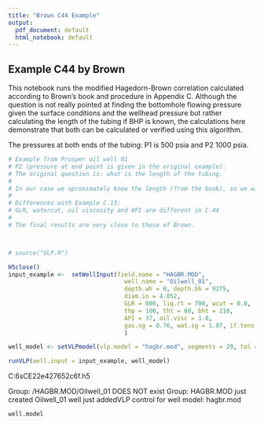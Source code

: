 ```yaml
---
title: "Brown C44 Example"
output:
  pdf_document: default
  html_notebook: default
---
```


## Example C44 by Brown
This notebook runs the modified Hagedorn-Brown correlation calculated according
to Brown's book and procedure in Appendix C. Although the question is not really
pointed at finding the bottomhole flowing pressure given the surface conditions
and the wellhead pressure but rather calculating the length of the tubing if BHP
is known, the calculations here demonstrate that both can be calculated or
verified using this algorithm.

The pressures at both ends of the tubing: P1 is 500 psia and P2 1000 psia.

```r
# Example from Prosper oil well 01
# P2 (pressure at end point is given in the original example). 
# The original question is: what is the length of the tubing.
#
# In our case we aproximately know the length (from the book), so we will try to match P2 (known)
#
# Differences with Example C.13:
# GLR, watercut, oil viscosity and API are different in C.44
#
# The final results are very close to those of Brown.



# source("VLP.R")

H5close()
input_example <-  setWellInput(field.name = "HAGBR.MOD",
                                 well.name = "Oilwell_01", 
                                 depth.wh = 0, depth.bh = 9275, 
                                 diam.in = 4.052, 
                                 GLR = 800, liq.rt = 700, wcut = 0.0, 
                                 thp = 100, tht = 60, bht = 210, 
                                 API = 37, oil.visc = 1.0, 
                                 gas.sg = 0.76, wat.sg = 1.07, if.tens = 30, salinity = 23000
                                 )

well_model <- setVLPmodel(vlp.model = "hagbr.mod", segments = 29, tol = 0.00001)

runVLP(well.input = input_example, well_model)
```

C:\Users\msfz751\AppData\Local\Temp\RtmpAh6sCE\file22e427652c6f.h5 

Group:  /HAGBR.MOD/Oilwell_01  DOES NOT exist 
Group:  HAGBR.MOD just created
	 Oilwell_01 well just addedVLP control for well model: hagbr.mod 
	 

```r
well.model
```


